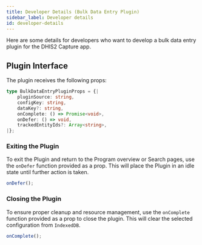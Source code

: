 ```yaml
---
title: Developer Details (Bulk Data Entry Plugin)
sidebar_label: Developer details
id: developer-details
---
```


Here are some details for developers who want to develop a bulk data entry plugin for the DHIS2 Capture app.

## Plugin Interface

The plugin receives the following props:

```ts
type BulkDataEntryPluginProps = {|
    pluginSource: string,    
    configKey: string,  
    dataKey?: string,        
    onComplete: () => Promise<void>,
    onDefer: () => void,
    trackedEntityIds?: Array<string>,
|};
```

### Exiting the Plugin

To exit the Plugin and return to the Program overview or Search pages, use the `onDefer` function provided as a prop. This will place the Plugin in an idle state until further action is taken.

```ts
onDefer();
```

### Closing the Plugin

To ensure proper cleanup and resource management, use the `onComplete` function provided as a prop to close the plugin. This will clear the selected configuration from `IndexedDB`.
```ts
onComplete();
```
